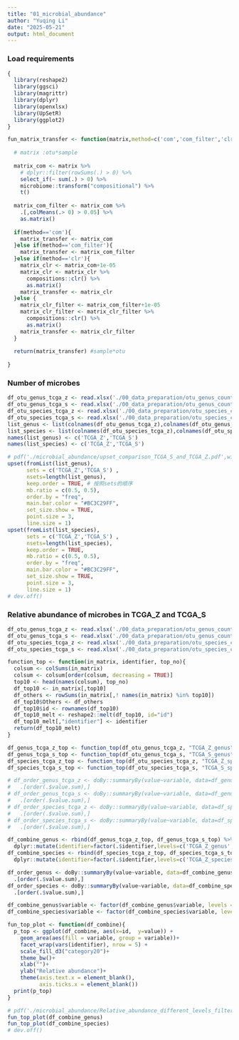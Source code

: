 ```yaml
---
title: "01_microbial_abundance"
author: "Yuqing Li"
date: "2025-05-21"
output: html_document
---
```


### Load requirements
```r
{
  library(reshape2)
  library(ggsci)
  library(magrittr)
  library(dplyr)
  library(openxlsx)
  library(UpSetR)
  library(ggplot2)
}

fun_matrix_transfer <- function(matrix,method=c('com','com_filter','clr','clr_filter')){
  
  # matrix :otu*sample
  
  matrix_com <- matrix %>% 
    # dplyr::filter(rowSums(.) > 0) %>% 
    select_if(~ sum(.) > 0) %>%
    microbiome::transform("compositional") %>%   
    t()  
  
  matrix_com_filter <- matrix_com %>% 
    .[,colMeans(.> 0) > 0.05] %>%   
    as.matrix()  
  
  if(method=='com'){
    matrix_transfer <- matrix_com
  }else if(method=='com_filter'){
    matrix_transfer <- matrix_com_filter
  }else if(method=='clr'){
    matrix_clr <- matrix_com+1e-05
    matrix_clr <- matrix_clr %>% 
      compositions::clr() %>%  
      as.matrix()
    matrix_transfer <- matrix_clr
  }else {
    matrix_clr_filter <- matrix_com_filter+1e-05
    matrix_clr_filter <- matrix_clr_filter %>% 
      compositions::clr() %>%  
      as.matrix()
    matrix_transfer <- matrix_clr_filter
  }
  
  return(matrix_transfer) #sample*otu
  
}
```

### Number of microbes
```r
df_otu_genus_tcga_z <- read.xlsx('./00_data_preparation/otu_genus_count_table.xlsx',sheet = 1,rowNames = TRUE)  %>%  mutate(across(where(is.character), as.numeric)) %>% fun_matrix_transfer(.,method = 'com') %>% as.data.frame();dim(df_otu_genus_tcga_z)
df_otu_genus_tcga_s <- read.xlsx('./00_data_preparation/otu_genus_count_table.xlsx',sheet = 2,rowNames = TRUE) %>% mutate(across(where(is.character), as.numeric))  %>% fun_matrix_transfer(.,method = 'com')%>% as.data.frame();dim(df_otu_genus_tcga_s)
df_otu_species_tcga_z <- read.xlsx('./00_data_preparation/otu_species_count_table.xlsx',sheet = 1,rowNames = TRUE)  %>%  mutate(across(where(is.character), as.numeric)) %>% fun_matrix_transfer(.,method = 'com')%>% as.data.frame();dim(df_otu_species_tcga_z)
df_otu_species_tcga_s <- read.xlsx('./00_data_preparation/otu_species_count_table.xlsx',sheet = 2,rowNames = TRUE) %>% mutate(across(where(is.character), as.numeric))  %>% fun_matrix_transfer(.,method = 'com')%>% as.data.frame();dim(df_otu_species_tcga_s)
list_genus <- list(colnames(df_otu_genus_tcga_z),colnames(df_otu_genus_tcga_s))
list_species <- list(colnames(df_otu_species_tcga_z),colnames(df_otu_species_tcga_s))
names(list_genus) <- c('TCGA_Z','TCGA_S') 
names(list_species) <- c('TCGA_Z','TCGA_S') 

# pdf('./microbial_abundance/upset_comparison_TCGA_S_and_TCGA_Z.pdf',width = 6,height = 5)
upset(fromList(list_genus), 
      sets = c('TCGA_Z','TCGA_S') ,  
      nsets=length(list_genus),
      keep.order = TRUE, # 按照sets的顺序
      mb.ratio = c(0.5, 0.5),
      order.by = "freq",                
      main.bar.color = "#BC3C29FF",    
      set_size.show = TRUE,            
      point.size = 3,                  
      line.size = 1)     
upset(fromList(list_species), 
      sets = c('TCGA_Z','TCGA_S') ,  
      nsets=length(list_species),
      keep.order = TRUE, 
      mb.ratio = c(0.5, 0.5),
      order.by = "freq",              
      main.bar.color = "#BC3C29FF",   
      set_size.show = TRUE,            
      point.size = 3,                
      line.size = 1)  
# dev.off()
```
### Relative abundance of microbes in TCGA_Z and TCGA_S
```r
df_otu_genus_tcga_z <- read.xlsx('./00_data_preparation/otu_genus_count_table.xlsx',sheet = 1,rowNames = TRUE)  %>%  mutate(across(where(is.character), as.numeric)) %>% fun_matrix_transfer(.,method = 'com') %>% as.data.frame();dim(df_otu_genus_tcga_z)
df_otu_genus_tcga_s <- read.xlsx('./00_data_preparation/otu_genus_count_table.xlsx',sheet = 2,rowNames = TRUE) %>% mutate(across(where(is.character), as.numeric))  %>% fun_matrix_transfer(.,method = 'com')%>% as.data.frame();dim(df_otu_genus_tcga_s)
df_otu_species_tcga_z <- read.xlsx('./00_data_preparation/otu_species_count_table.xlsx',sheet = 1,rowNames = TRUE)  %>%  mutate(across(where(is.character), as.numeric)) %>% fun_matrix_transfer(.,method = 'com')%>% as.data.frame();dim(df_otu_species_tcga_z)
df_otu_species_tcga_s <- read.xlsx('./00_data_preparation/otu_species_count_table.xlsx',sheet = 2,rowNames = TRUE) %>% mutate(across(where(is.character), as.numeric))  %>% fun_matrix_transfer(.,method = 'com')%>% as.data.frame();dim(df_otu_species_tcga_s)

function_top <- function(in_matrix, identifier, top_no){
  colsum <- colSums(in_matrix)
  colsum <- colsum[order(colsum, decreasing = TRUE)]
  top10 <- head(names(colsum), top_no)
  df_top10 <- in_matrix[,top10]
  df_others <- rowSums(in_matrix[,! names(in_matrix) %in% top10])
  df_top10$Others <- df_others
  df_top10$id <- rownames(df_top10)
  df_top10_melt <- reshape2::melt(df_top10, id="id")
  df_top10_melt[,"identifier"] <- identifier
  return(df_top10_melt)
}

df_genus_tcga_z_top <- function_top(df_otu_genus_tcga_z, "TCGA_Z_genus", 5)
df_genus_tcga_s_top <- function_top(df_otu_genus_tcga_s, "TCGA_S_genus", 5)
df_species_tcga_z_top <- function_top(df_otu_species_tcga_z, "TCGA_Z_species", 5)
df_species_tcga_s_top <- function_top(df_otu_species_tcga_s, "TCGA_S_species", 5)

# df_order_genus_tcga_z <- doBy::summaryBy(value~variable, data=df_genus_tcga_z_top[,c("variable", "value")], FUN=sum) %>% 
#   .[order(.$value.sum),]
# df_order_genus_tcga_s <- doBy::summaryBy(value~variable, data=df_genus_tcga_s_top[,c("variable", "value")], FUN=sum) %>% 
#   .[order(.$value.sum),]
# df_order_species_tcga_z <- doBy::summaryBy(value~variable, data=df_species_tcga_z_top[,c("variable", "value")], FUN=sum) %>% 
#   .[order(.$value.sum),]
# df_order_species_tcga_s <- doBy::summaryBy(value~variable, data=df_species_tcga_s_top[,c("variable", "value")], FUN=sum) %>% 
#   .[order(.$value.sum),]

df_combine_genus <- rbind(df_genus_tcga_z_top, df_genus_tcga_s_top) %>% 
  dplyr::mutate(identifier=factor(.$identifier,levels=c('TCGA_Z_genus','TCGA_S_genus')))
df_combine_species <- rbind(df_species_tcga_z_top, df_species_tcga_s_top) %>% 
  dplyr::mutate(identifier=factor(.$identifier,levels=c('TCGA_Z_species','TCGA_S_species')))

df_order_genus <- doBy::summaryBy(value~variable, data=df_combine_genus[,c("variable", "value")], FUN=sum) %>% 
  .[order(.$value.sum),]
df_order_species <- doBy::summaryBy(value~variable, data=df_combine_species[,c("variable", "value")], FUN=sum) %>% 
  .[order(.$value.sum),]

df_combine_genus$variable <- factor(df_combine_genus$variable, levels = df_order_genus$variable)
df_combine_species$variable <- factor(df_combine_species$variable, levels = df_order_species$variable)

fun_top_plot <- function(df_combine){
  p_top <- ggplot(df_combine, aes(x=id,  y=value)) + 
    geom_area(aes(fill = variable, group = variable))+
    facet_wrap(vars(identifier), nrow = 5) +
    scale_fill_d3("category20")+
    theme_bw()+
    xlab("")+
    ylab("Relative abundance")+
    theme(axis.text.x = element_blank(),
          axis.ticks.x = element_blank())
  print(p_top)
}

# pdf('./microbial_abundance/Relative_abundance_different_levels_filter.pdf', width = 16,height = 4)
fun_top_plot(df_combine_genus)
fun_top_plot(df_combine_species)
# dev.off()
```

